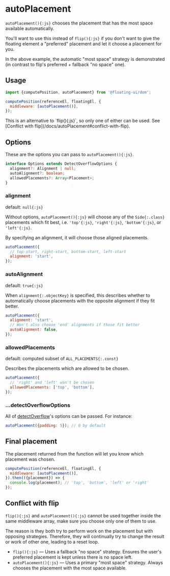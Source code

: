 # autoPlacement

`autoPlacement(){:js}` chooses the placement that has the most
space available automatically.

You'll want to use this instead of `flip(){:js}` if you don't
want to give the floating element a "preferred" placement and let
it choose a placement for you.

<div className="flex flex-col gap-4">
  <Chrome
    label="Scroll the container"
    center
    scrollable
    className="h-96"
  >
    <Floating
      middleware={[
        {
          name: 'autoPlacement',
          options: {allowedPlacements: ['top', 'bottom']},
        },
      ]}
    >
      <div className="grid place-items-center w-8 h-8 border-2 border-gray-1000 border-dashed" />
    </Floating>
  </Chrome>
</div>

In the above example, the automatic "most space" strategy is
demonstrated (in contrast to flip's preferred + fallback "no
space" one).

## Usage

```js
import {computePosition, autoPlacement} from '@floating-ui/dom';

computePosition(referenceEl, floatingEl, {
  middleware: [autoPlacement()],
});
```

<Notice type="warning" title="Note">
  This is an alternative to `flip(){:js}`, so only one of either can be used.
  See [Conflict with flip](/docs/autoPlacement#conflict-with-flip).
</Notice>

## Options

These are the options you can pass to `autoPlacement(){:js}`.

```ts
interface Options extends DetectOverflowOptions {
  alignment?: Alignment | null;
  autoAlignment?: boolean;
  allowedPlacements?: Array<Placement>;
}
```

### alignment

default: `null{:js}`

Without options, `autoPlacement(){:js}` will choose any of the
`Side{:.class}` placements which fit best, i.e. `'top'{:js}`,
`'right'{:js}`, `'bottom'{:js}`, or `'left'{:js}`.

By specifying an alignment, it will choose those aligned
placements.

```js
autoPlacement({
  // top-start, right-start, bottom-start, left-start
  alignment: 'start',
});
```

### autoAlignment

default: `true{:js}`

When `alignment{:.objectKey}` is specified, this describes
whether to automatically choose placements with the opposite
alignment if they fit better.

```js
autoPlacement({
  alignment: 'start',
  // Won't also choose 'end' alignments if those fit better
  autoAlignment: false,
});
```

### allowedPlacements

default: computed subset of `ALL_PLACEMENTS{:.const}`

Describes the placements which are allowed to be chosen.

```js
autoPlacement({
  // 'right' and 'left' won't be chosen
  allowedPlacements: ['top', 'bottom'],
});
```

### ...detectOverflowOptions

All of [detectOverflow](/docs/detectOverflow#options)'s options
can be passed. For instance:

```js
autoPlacement({padding: 5}); // 0 by default
```

## Final placement

The placement returned from the function will let you know which
placement was chosen.

```js
computePosition(referenceEl, floatingEl, {
  middleware: [autoPlacement()],
}).then(({placement}) => {
  console.log(placement); // 'top', 'bottom', 'left' or 'right'
});
```

## Conflict with flip

`flip(){:js}` and `autoPlacement(){:js}` cannot be used together
inside the same middleware array, make sure you choose only one
of them to use.

The reason is they both try to perform work on the placement but
with opposing strategies. Therefore, they will continually try to
change the result or work of other one, leading to a reset loop.

- `flip(){:js}` — Uses a fallback "no space" strategy. Ensures
  the user's preferred placement is kept unless there is no space
  left.
- `autoPlacement(){:js}` — Uses a primary "most space" strategy.
  Always chooses the placement with the most space available.
